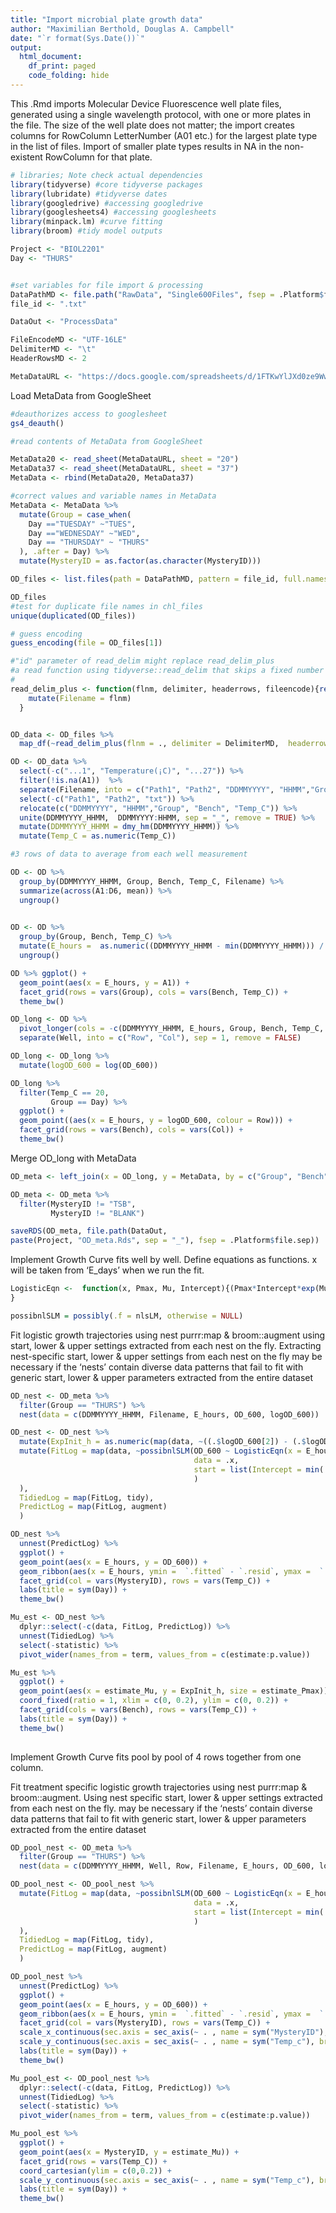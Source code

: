 ```yaml
---
title: "Import microbial plate growth data"
author: "Maximilian Berthold, Douglas A. Campbell"
date: "`r format(Sys.Date())`"
output:
  html_document:
    df_print: paged
    code_folding: hide
---
```


This .Rmd imports Molecular Device Fluorescence well plate files, generated using a single wavelength protocol, with one or more plates in the file.
The size of the well plate does not matter; the import creates columns for RowColumn LetterNumber (A01 etc.) for the largest plate type in the list of files.
Import of smaller plate types results in NA in the non-existent RowColumn for that plate.

```r
# libraries; Note check actual dependencies
library(tidyverse) #core tidyverse packages
library(lubridate) #tidyverse dates
library(googledrive) #accessing googledrive
library(googlesheets4) #accessing googlesheets
library(minpack.lm) #curve fitting
library(broom) #tidy model outputs

```

```r
Project <- "BIOL2201"
Day <- "THURS"


#set variables for file import & processing
DataPathMD <- file.path("RawData", "Single600Files", fsep = .Platform$file.sep)
file_id <- ".txt"

DataOut <- "ProcessData"

FileEncodeMD <- "UTF-16LE" 
DelimiterMD <- "\t"
HeaderRowsMD <- 2

MetaDataURL <- "https://docs.google.com/spreadsheets/d/1FTKwYlJXd0ze9WwVXCvtwe5qkpN3_HNbeeM3hg7xnrI/edit#gid=0"
```

Load MetaData from GoogleSheet
```r
#deauthorizes access to googlesheet
gs4_deauth()

#read contents of MetaData from GoogleSheet

MetaData20 <- read_sheet(MetaDataURL, sheet = "20")
MetaData37 <- read_sheet(MetaDataURL, sheet = "37")
MetaData <- rbind(MetaData20, MetaData37)

#correct values and variable names in MetaData
MetaData <- MetaData %>%
  mutate(Group = case_when(
    Day =="TUESDAY" ~"TUES",
    Day =="WEDNESDAY" ~"WED",
    Day == "THURSDAY" ~ "THURS"
  ), .after = Day) %>%
  mutate(MysteryID = as.factor(as.character(MysteryID)))


```


```r
OD_files <- list.files(path = DataPathMD, pattern = file_id, full.names = TRUE)

OD_files
#test for duplicate file names in chl_files
unique(duplicated(OD_files))

# guess encoding
guess_encoding(file = OD_files[1])
```

```r
#"id" parameter of read_delim might replace read_delim_plus
#a read function using tidyverse::read_delim that skips a fixed number of header rows, and adds columns to the dataframe containing the filename and the file creation date time.
# 
read_delim_plus <- function(flnm, delimiter, headerrows, fileencode){read_delim(flnm, delim = delimiter,  col_names = TRUE,  skip = headerrows, escape_double = FALSE,  locale = locale(encoding = fileencode), trim_ws = TRUE) %>%
    mutate(Filename = flnm)
  }


OD_data <- OD_files %>%
  map_df(~read_delim_plus(flnm = ., delimiter = DelimiterMD,  headerrows = HeaderRowsMD,  fileencode = FileEncodeMD))

```

```r
OD <- OD_data %>%
  select(-c("...1", "Temperature(¡C)", "...27")) %>%
  filter(!is.na(A1))  %>%
  separate(Filename, into = c("Path1", "Path2", "DDMMYYYY", "HHMM","Group", "Bench", "Temp_C", "txt"), sep = "([\\/\\_\\.])", remove = FALSE) %>%
  select(-c("Path1", "Path2", "txt")) %>%
  relocate(c("DDMMYYYY", "HHMM","Group", "Bench", "Temp_C")) %>%
  unite(DDMMYYYY_HHMM,  DDMMYYYY:HHMM, sep = "_", remove = TRUE) %>%
  mutate(DDMMYYYY_HHMM = dmy_hm(DDMMYYYY_HHMM)) %>%
  mutate(Temp_C = as.numeric(Temp_C))

#3 rows of data to average from each well measurement

OD <- OD %>%
  group_by(DDMMYYYY_HHMM, Group, Bench, Temp_C, Filename) %>%
  summarize(across(A1:D6, mean)) %>%
  ungroup()
  
```


```r
OD <- OD %>%
  group_by(Group, Bench, Temp_C) %>%
  mutate(E_hours =  as.numeric((DDMMYYYY_HHMM - min(DDMMYYYY_HHMM))) / 3600, .after = DDMMYYYY_HHMM) %>%
  ungroup()
```

```r
OD %>% ggplot() +
  geom_point(aes(x = E_hours, y = A1)) + 
  facet_grid(rows = vars(Group), cols = vars(Bench, Temp_C)) +
  theme_bw()

```



```r
OD_long <- OD %>%
  pivot_longer(cols = -c(DDMMYYYY_HHMM, E_hours, Group, Bench, Temp_C, Filename), names_to = "Well", values_to = "OD_600") %>%
  separate(Well, into = c("Row", "Col"), sep = 1, remove = FALSE)

```


```r
OD_long <- OD_long %>%
  mutate(logOD_600 = log(OD_600))
```

```r
OD_long %>% 
  filter(Temp_C == 20,
         Group == Day) %>%
  ggplot() +
  geom_point((aes(x = E_hours, y = logOD_600, colour = Row))) + 
  facet_grid(rows = vars(Bench), cols = vars(Col)) +
  theme_bw()
```

Merge OD_long with MetaData
```r

OD_meta <- left_join(x = OD_long, y = MetaData, by = c("Group", "Bench", "Temp_C", "Well"), keep = FALSE)

```

```r
OD_meta <- OD_meta %>%
  filter(MysteryID != "TSB",
         MysteryID != "BLANK")
```

```r
saveRDS(OD_meta, file.path(DataOut, 
paste(Project, "OD_meta.Rds", sep = "_"), fsep = .Platform$file.sep))
```


Implement Growth Curve fits well by well.
Define equations as functions.
x will be taken from 'E_days' when we run the fit.
```r
LogisticEqn <-  function(x, Pmax, Mu, Intercept){(Pmax*Intercept*exp(Mu*x))/(Pmax + (Intercept*(exp(Mu*x)-1)))
}

possibnlSLM = possibly(.f = nlsLM, otherwise = NULL)
```

Fit logistic growth trajectories using nest purrr:map & broom::augment using start, lower & upper settings extracted from each nest on the fly.
Extracting nest-specific start, lower & upper settings from each nest on the fly may be necessary if the 'nests' contain diverse data patterns that fail to fit with generic start, lower & upper parameters extracted from the entire dataset
```r
OD_nest <- OD_meta %>%
  filter(Group == "THURS") %>%
  nest(data = c(DDMMYYYY_HHMM, Filename, E_hours, OD_600, logOD_600))

OD_nest <- OD_nest %>%
  mutate(ExpInit_h = as.numeric(map(data, ~((.$logOD_600[2]) - (.$logOD_600[1]))/.$E_hours[2]))) %>%
  mutate(FitLog = map(data, ~possibnlSLM(OD_600 ~ LogisticEqn(x = E_hours, Intercept, Mu, Pmax),
                                         data = .x,
                                         start = list(Intercept = min(.$OD_600, na.rm = TRUE), Mu = 0.1, Pmax = max(.$OD_600, na.rm = TRUE))
                                         )
  ),
  TidiedLog = map(FitLog, tidy),
  PredictLog = map(FitLog, augment)
  )

OD_nest %>%
  unnest(PredictLog) %>%
  ggplot() + 
  geom_point(aes(x = E_hours, y = OD_600)) + 
  geom_ribbon(aes(x = E_hours, ymin =  `.fitted` - `.resid`, ymax =  `.fitted` + `.resid`), colour = "grey", fill = "grey") +
  facet_grid(col = vars(MysteryID), rows = vars(Temp_C)) +
  labs(title = sym(Day)) +
  theme_bw()

Mu_est <- OD_nest %>% 
  dplyr::select(-c(data, FitLog, PredictLog)) %>%
  unnest(TidiedLog) %>%
  select(-statistic) %>%
  pivot_wider(names_from = term, values_from = c(estimate:p.value))

Mu_est %>%
  ggplot() + 
  geom_point(aes(x = estimate_Mu, y = ExpInit_h, size = estimate_Pmax)) +
  coord_fixed(ratio = 1, xlim = c(0, 0.2), ylim = c(0, 0.2)) +
  facet_grid(cols = vars(Bench), rows = vars(Temp_C)) +
  labs(title = sym(Day)) +
  theme_bw()
  
```


Implement Growth Curve fits pool by pool of 4 rows together from one column.

Fit treatment specific logistic growth trajectories using nest purrr:map & broom::augment.
Using nest specific start, lower & upper settings extracted from each nest on the fly. may be necessary if the 'nests' contain diverse data patterns that fail to fit with generic start, lower & upper parameters extracted from the entire dataset
```r
OD_pool_nest <- OD_meta %>%
  filter(Group == "THURS") %>%
  nest(data = c(DDMMYYYY_HHMM, Well, Row, Filename, E_hours, OD_600, logOD_600))

OD_pool_nest <- OD_pool_nest %>%
  mutate(FitLog = map(data, ~possibnlSLM(OD_600 ~ LogisticEqn(x = E_hours, Intercept, Mu, Pmax),
                                         data = .x,
                                         start = list(Intercept = min(.$OD_600, na.rm = TRUE), Mu = 0.1, Pmax = max(.$OD_600, na.rm = TRUE))
                                         )
  ),
  TidiedLog = map(FitLog, tidy),
  PredictLog = map(FitLog, augment)
  )

OD_pool_nest %>%
  unnest(PredictLog) %>%
  ggplot() + 
  geom_point(aes(x = E_hours, y = OD_600)) + 
  geom_ribbon(aes(x = E_hours, ymin =  `.fitted` - `.resid`, ymax =  `.fitted` + `.resid`), colour = "grey", fill = "grey") +
  facet_grid(col = vars(MysteryID), rows = vars(Temp_C)) +
  scale_x_continuous(sec.axis = sec_axis(~ . , name = sym("MysteryID"), breaks = NULL, labels = NULL)) +
  scale_y_continuous(sec.axis = sec_axis(~ . , name = sym("Temp_c"), breaks = NULL, labels = NULL)) +
  labs(title = sym(Day)) +
  theme_bw()

Mu_pool_est <- OD_pool_nest %>% 
  dplyr::select(-c(data, FitLog, PredictLog)) %>%
  unnest(TidiedLog) %>%
  select(-statistic) %>%
  pivot_wider(names_from = term, values_from = c(estimate:p.value))

Mu_pool_est %>%
  ggplot() +
  geom_point(aes(x = MysteryID, y = estimate_Mu)) +
  facet_grid(rows = vars(Temp_C)) +
  coord_cartesian(ylim = c(0,0.2)) +
  scale_y_continuous(sec.axis = sec_axis(~ . , name = sym("Temp_c"), breaks = NULL, labels = NULL)) +
  labs(title = sym(Day)) +
  theme_bw()

```